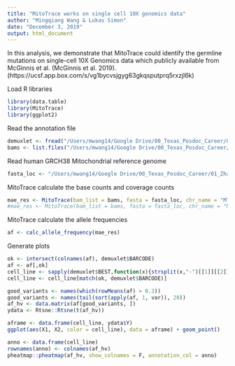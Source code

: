 ```yaml
---
title: "MitoTrace works on single cell 10X genomics data"
author: "Mingqiang Wang & Lukas Simon"
date: "December 3, 2019"
output: html_document
---
```


In this analysis, we demonstrate that MitoTrace could identify the germline mutations on single-cell 10X Genomics data which publicly available from McGinnis et al. (McGinnis et al. 2019). (https://ucsf.app.box.com/s/vg1bycvsjgyg63gkqsputprq5rxzjl6k)

Load R libraries
```r
library(data.table)
library(MitoTrace)
library(ggplot2)
```

Read the annotation file
```r
demuxlet <- fread("/Users/mwang14/Google Drive/00_Texas_Posdoc_Career/01_Zhao/12_Develop_Mitogenotyping_Tools/21_read_10xGenomics/jurkat/jurkat_293t_demuxlet.best")
bams <- list.files("/Users/mwang14/Google Drive/00_Texas_Posdoc_Career/01_Zhao/12_Develop_Mitogenotyping_Tools/21_read_10xGenomics/jurkat", full.names = T, pattern = ".bam$")
```

Read human GRCH38 Mitochondrial reference genome
```r
fasta_loc <- "/Users/mwang14/Google Drive/00_Texas_Posdoc_Career/01_Zhao/12_Develop_Mitogenotyping_Tools/02_GBM_data/GRCH38_MT.fa"
```

MitoTrace calculate the base counts and coverage counts
```r
mae_res <- MitoTrace(bam_list = bams, fasta = fasta_loc, chr_name = "MT", min_read = 100)
#mae_res <- MitoTrace(bam_list = bams, fasta = fasta_loc, chr_name = "MT")
```

MitoTrace calculate the allele frequencies
```r
af <- calc_allele_frequency(mae_res)
```

Generate plots
```r
ok <- intersect(colnames(af), demuxlet$BARCODE)
af <- af[,ok]
cell_line <- sapply(demuxlet$BEST,function(x){strsplit(x,"-")[[1]][[2]]})
cell_line <- cell_line[match(ok, demuxlet$BARCODE)]

good_variants <- names(which(rowMeans(af) > 0.3))
good_variants <- names(tail(sort(apply(af, 1, var)), 20))
af_hv <- data.matrix(af[good_variants, ])
ydata <- Rtsne::Rtsne(t(af_hv))

aframe <- data.frame(cell_line, ydata$Y)
ggplot(aes(X1, X2, color = cell_line), data = aframe) + geom_point()

anno <- data.frame(cell_line)
rownames(anno) <- colnames(af_hv)
pheatmap::pheatmap(af_hv, show_colnames = F, annotation_col = anno)
```
